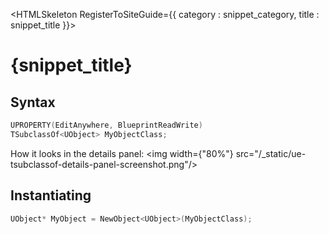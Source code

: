 

<HTMLSkeleton RegisterToSiteGuide={{ category : snippet_category, title : snippet_title }}>



<H1>{snippet_title}</H1>

<H2>Syntax</H2>

```cpp
UPROPERTY(EditAnywhere, BlueprintReadWrite)
TSubclassOf<UObject> MyObjectClass;
```

How it looks in the details panel:
<img width={"80%"} src="/_static/ue-tsubclassof-details-panel-screenshot.png"/>



<H2 TopBRCount={2}>Instantiating</H2>

```cpp
UObject* MyObject = NewObject<UObject>(MyObjectClass);
```


</HTMLSkeleton>